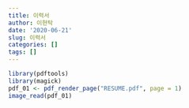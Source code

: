 ```yaml
---
title: 이력서
author: 이현탁
date: '2020-06-21'
slug: 이력서
categories: []
tags: []
---
```

```r
library(pdftools)
library(magick)
pdf_01 <- pdf_render_page("RESUME.pdf", page = 1)
image_read(pdf_01)
```